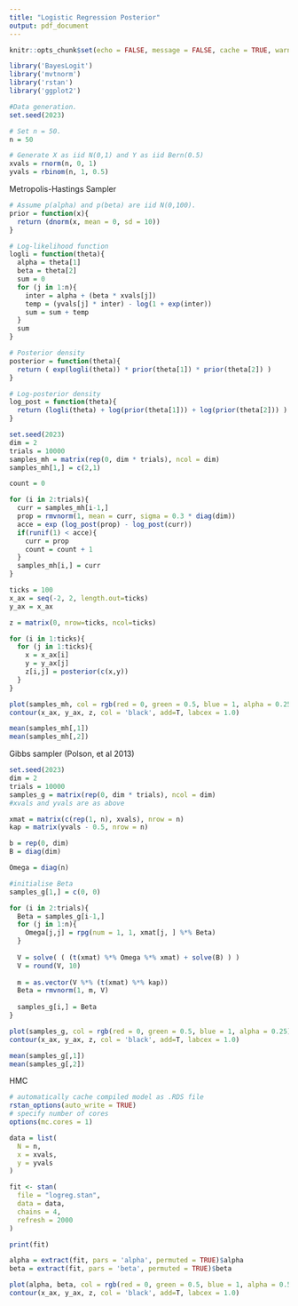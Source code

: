 ```yaml
---
title: "Logistic Regression Posterior"
output: pdf_document
---
```



```r
knitr::opts_chunk$set(echo = FALSE, message = FALSE, cache = TRUE, warning = FALSE, fig.align = 'center')

library('BayesLogit')
library('mvtnorm')
library('rstan')
library('ggplot2')
```


```r
#Data generation.
set.seed(2023)

# Set n = 50.
n = 50

# Generate X as iid N(0,1) and Y as iid Bern(0.5)
xvals = rnorm(n, 0, 1)
yvals = rbinom(n, 1, 0.5)
```


Metropolis-Hastings Sampler

```r
# Assume p(alpha) and p(beta) are iid N(0,100).
prior = function(x){
  return (dnorm(x, mean = 0, sd = 10))
}

# Log-likelihood function
logli = function(theta){
  alpha = theta[1]
  beta = theta[2]
  sum = 0
  for (j in 1:n){
    inter = alpha + (beta * xvals[j])
    temp = (yvals[j] * inter) - log(1 + exp(inter))
    sum = sum + temp
  }
  sum
}

# Posterior density
posterior = function(theta){
  return ( exp(logli(theta)) * prior(theta[1]) * prior(theta[2]) )
}

# Log-posterior density
log_post = function(theta){
  return (logli(theta) + log(prior(theta[1])) + log(prior(theta[2])) ) 
}
```

```r
set.seed(2023)
dim = 2
trials = 10000
samples_mh = matrix(rep(0, dim * trials), ncol = dim)
samples_mh[1,] = c(2,1)

count = 0

for (i in 2:trials){
  curr = samples_mh[i-1,]
  prop = rmvnorm(1, mean = curr, sigma = 0.3 * diag(dim))
  acce = exp (log_post(prop) - log_post(curr))
  if(runif(1) < acce){
    curr = prop
    count = count + 1
  }
  samples_mh[i,] = curr
}
```


```r
ticks = 100
x_ax = seq(-2, 2, length.out=ticks)
y_ax = x_ax

z = matrix(0, nrow=ticks, ncol=ticks)

for (i in 1:ticks){
  for (j in 1:ticks){
    x = x_ax[i]
    y = y_ax[j]
    z[i,j] = posterior(c(x,y))
  }
}
```


```r
plot(samples_mh, col = rgb(red = 0, green = 0.5, blue = 1, alpha = 0.25), xlab = 'alpha', ylab = 'beta', main = 'Logistic Regression Posterior, Metropolis-Hastings')
contour(x_ax, y_ax, z, col = 'black', add=T, labcex = 1.0)

mean(samples_mh[,1])
mean(samples_mh[,2])
```

\newpage

Gibbs sampler (Polson, et al 2013)

```r
set.seed(2023)
dim = 2
trials = 10000
samples_g = matrix(rep(0, dim * trials), ncol = dim)
#xvals and yvals are as above

xmat = matrix(c(rep(1, n), xvals), nrow = n)
kap = matrix(yvals - 0.5, nrow = n)

b = rep(0, dim)
B = diag(dim)

Omega = diag(n)

#initialise Beta
samples_g[1,] = c(0, 0)

for (i in 2:trials){
  Beta = samples_g[i-1,]
  for (j in 1:n){
    Omega[j,j] = rpg(num = 1, 1, xmat[j, ] %*% Beta)
  }
  
  V = solve( ( (t(xmat) %*% Omega %*% xmat) + solve(B) ) )
  V = round(V, 10)
  
  m = as.vector(V %*% (t(xmat) %*% kap))
  Beta = rmvnorm(1, m, V)
  
  samples_g[i,] = Beta
}
```

```r
plot(samples_g, col = rgb(red = 0, green = 0.5, blue = 1, alpha = 0.25), xlab = 'alpha', ylab = 'beta', main = 'Logistic Regression Posterior, Gibbs')
contour(x_ax, y_ax, z, col = 'black', add=T, labcex = 1.0)

mean(samples_g[,1])
mean(samples_g[,2])
```


\newpage
HMC


```r
# automatically cache compiled model as .RDS file
rstan_options(auto_write = TRUE)
# specify number of cores
options(mc.cores = 1)

data = list(
  N = n,
  x = xvals,
  y = yvals
)

fit <- stan(
  file = "logreg.stan",
  data = data,
  chains = 4,
  refresh = 2000
)

```

```r
print(fit)
```


```r
alpha = extract(fit, pars = 'alpha', permuted = TRUE)$alpha
beta = extract(fit, pars = 'beta', permuted = TRUE)$beta
```

```r
plot(alpha, beta, col = rgb(red = 0, green = 0.5, blue = 1, alpha = 0.5), main = 'Logistic Regression Posterior, Hamiltonian MC')
contour(x_ax, y_ax, z, col = 'black', add=T, labcex = 1.0)
```